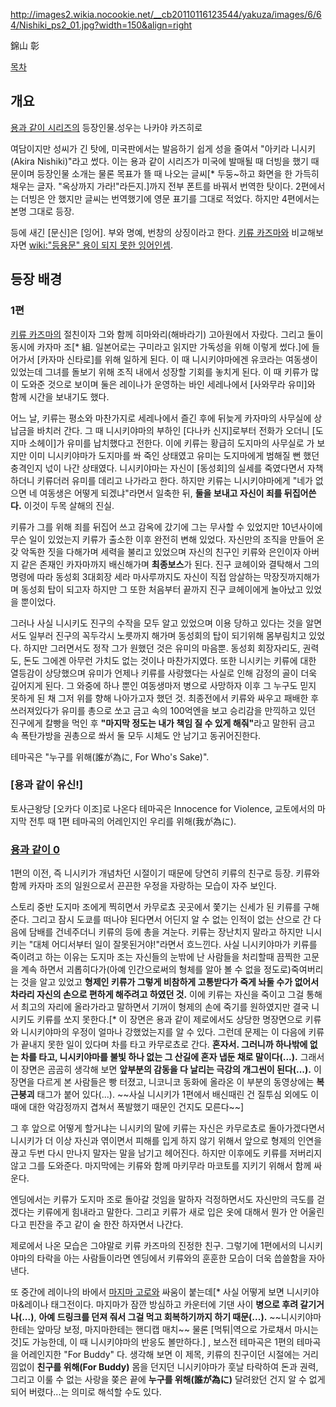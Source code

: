 http://images2.wikia.nocookie.net/__cb20110116123544/yakuza/images/6/64/Nishiki_ps2_01.jpg?width=150&align=right

錦山 彰

[[목차]]

== 개요 ==
[[용과 같이 시리즈]]의 등장인물.성우는 나카야 카즈히로

여담이지만 성씨가 긴 탓에, 미국판에서는 발음하기 쉽게 성을 줄여서 "아키라 니시키(Akira Nishiki)"라고 썼다. 이는 용과 같이 시리즈가 미국에 발매될 때 더빙을 했기 때문이며 등장인물 소개는 물론 목표가 뜰 때 나오는 글씨[* 두둥~하고 화면을 한 가득히 채우는 글자. "옥상까지 가라!"라든지.]까지 전부 폰트를 바꿔서 번역한 탓이다. 2편에서는 더빙은 안 했지만 글씨는 번역했기에 영문 표기를 그대로 적었다. 하지만 4편에서는 본명 그대로 등장.

등에 새긴 [문신]은 [잉어]. 부와 명예, 번창의 상징이라고 한다. [[키류 카즈마]]와 비교해보자면 [[wiki:"등용문" 용이 되지 못한 잉어]]인셈.

== 등장 배경 ==
=== 1편 ===
[[키류 카즈마]]의 절친이자 그와 함께 히마와리(해바라기) 고아원에서 자랐다. 그리고 둘이 동시에 카자마 조[* 組. 일본어로는 구미라고 읽지만 가독성을 위해 이렇게 썼다.]에 들어가서 [카자마 신타로]를 위해 일하게 된다. 이 때 니시키야마에겐 유코라는 여동생이 있었는데 그녀를 돌보기 위해 조직 내에서 성장할 기회를 놓치게 된다. 이 때 키류가 많이 도와준 것으로 보이며 둘은 레이나가 운영하는 바인 세레나에서 [사와무라 유미]와 함께 시간을 보내기도 했다.

어느 날, 키류는 평소와 마찬가지로 세레나에서 즐긴 후에 뒤늦게 카자마의 사무실에 상납금을 바치러 간다. 그 때 니시키야마의 부하인 [다나카 신지]로부터 전화가 오더니 [도지마 소헤이]가 유미를 납치했다고 전한다. 이에 키류는 황급히 도지마의 사무실로 가 보지만 이미 니시키야마가 도지마를 쏴 죽인 상태였고 유미는 도지마에게 범해질 뻔 했던 충격인지 넋이 나간 상태였다. 니시키야마는 자신이 [동성회]의 실세를 죽였다면서 자책하더니 키류더러 유미를 데리고 나가라고 한다. 하지만 키류는 니시키야마에게 "네가 없으면 네 여동생은 어떻게 되겠냐"라면서 일축한 뒤, '''둘을 보내고 자신이 죄를 뒤집어쓴다.''' 이것이 두목 살해의 진실.

키류가 그를 위해 죄를 뒤집어 쓰고 감옥에 갔기에 그는 무사할 수 있었지만 10년사이에 무슨 일이 있었는지 키류가 출소한 이후 완전히 변해 있었다. 자신만의 조직을 만들어 온갖 악독한 짓을 다해가며 세력을 불리고 있었으며 자신의 친구인 키류와 은인이자 아버지 같은 존재인 카자마까지 배신해가며 '''최종보스'''가 된다. 진구 쿄헤이와 결탁해서 그의 명령에 따라 동성회 3대회장 세라 마사루까지도 자신이 직접 암살하는 막장짓까지해가며 동성회 탑이 되고자 하지만 그 또한 처음부터 끝까지 진구 쿄헤이에게 놀아났고 있었을 뿐이었다.

그러나 사실 니시키도 진구의 수작을 모두 알고 있었으며 이용 당하고 있다는 것을 알면서도 일부러 진구의 꼭두각시 노릇까지 해가며 동성회의 탑이 되기위해 몸부림치고 있었다. 하지만 그러면서도 정작 그가 원했던 것은 유미의 마음뿐. 동성회 회장자리도, 권력도, 돈도 그에겐 아무런 가치도 없는 것이나 마찬가지였다. 또한 니시키는 키류에 대한 열등감이 상당했으며 유미가 언제나 키류를 사랑했다는 사실로 인해 감정의 골이 더욱 깊어지게 된다. 그 와중에 하나 뿐인 여동생마저 병으로 사망하자 이후 그 누구도 믿지 못하게 된 채 그저 위를 향해 나아가고자 했던 것. 최종전에서 키류와 싸우고 패배한 후 쓰러져있다가 유미를 총으로 쏘고 금고 속의 100억엔을 보고 승리감을 만끽하고 있던 진구에게 칼빵을 먹인 후 '''"마지막 정도는 내가 책임 질 수 있게 해줘"'''라고 말한뒤 금고 속 폭탄가방을 권총으로 쏴서 둘 모두 시체도 안 남기고 동귀어진한다.  
 
테마곡은 "누구를 위해(誰が為に, For Who's Sake)".

=== [용과 같이 유신!] ===

토사근왕당 [오카다 이조]로 나온다 테마곡은 Innocence for Violence, 교토에서의 마지막 전투 때 1편 테마곡의 어레인지인 우리를 위해(我が為に).

=== [[용과 같이 0]] ===
1편의 이전, 즉 니시키가 개념차던 시절이기 때문에 당연히 키류의 친구로 등장. 키류와 함께 카자마 조의 일원으로서 끈끈한 우정을 자랑하는 모습이 자주 보인다.

스토리 중반 도지마 조에게 찍히면서 카무로쵸 곳곳에서 쫓기는 신세가 된 키류를 구해준다. 그리고 잠시 도쿄를 떠나야 된다면서 어딘지 알 수 없는 인적이 없는 산으로 간 다음에 담배를 건네주더니 키류의 등에 총을 겨눈다. 키류는 장난치지 말라고 하지만 니시키는 "대체 어디서부터 일이 잘못된거야!"라면서 흐느낀다. 사실 니시키야마가 키류를 죽이려고 하는 이유는 도지마 조는 자신들의 눈밖에 난 사람들을 처리할때 끔찍한 고문을 계속 하면서 괴롭히다가(아예 인간으로써의 형체를 알아 볼 수 없을 정도로)죽여버리는 것을 알고 있었고 '''형제인 키류가 그렇게 비참하게 고통받다가 죽게 놔둘 수가 없어서 차라리 자신의 손으로 편하게 해주려고 하였던 것.''' 이에 키류는 자신을 죽이고 그걸 통해서 최고의 자리에 올라가라고 말하면서 기꺼이 형제의 손에 죽기를 원하였지만 결국 니시키도 키류를 쏘지 못한다.[* 이 장면은 용과 같이 제로에서도 상당한 명장면으로 키류와 니시키야마의 우정이 얼마나 강했었는지를 알 수 있다. 그런데 문제는 이 다음에 키류가 끝내지 못한 일이 있다며 차를 타고 카무로쵸로 간다. '''혼자서. 그러니까 하나밖에 없는 차를 타고, 니시키야마를 불빛 하나 없는 그 산길에 혼자 냅둔 채로 말이다(...).''' 그래서 이 장면은 곰곰히 생각해 보면 '''앞부분의 감동을 다 날리는 극강의 개그씬이 된다(...).''' 이 장면을 다르게 본 사람들은 빵 터졌고, 니코니코 동화에 올라온 이 부분의 동영상에는 '''복근붕괴''' 태그가 붙어 있다(...). ~~사실 니시키가 1편에서 배신때린 건 질투심 외에도 이 때에 대한 악감정까지 겹쳐서 폭발했기 때문인 건지도 모른다~~]

그 후 앞으로 어떻게 할거냐는 니시키의 말에 키류는 자신은 카무로쵸로 돌아가겠다면서 니시키가 더 이상 자신과 엮이면서 피해를 입게 하지 않기 위해서 앞으로 형제의 인연을 끊고 두번 다시 만나지 말자는 말을 남기고 헤어진다. 하지만 이후에도 키류를 저버리지 않고 그를 도와준다. 마지막에는 키류와 함께 마키무라 마코토를 지키기 위해서 함께 싸운다.

엔딩에서는 키류가 도지마 조로 돌아갈 것임을 말하자 걱정하면서도 자신만의 극도를 걷겠다는 키류에게 힘내라고 말한다. 그리고 키류가 새로 입은 옷에 대해서 뭔가 안 어울린다고 핀잔을 주고 같이 술 한잔 하자면서 나간다.

제로에서 나온 모습은 그야말로 키류 카즈마의 진정한 친구. 그렇기에 1편에서의 니시키야마의 타락을 아는 사람들이라면 엔딩에서 키류와의 훈훈한 모습이 더욱 씁쓸함을 자아낸다.

또 중간에 레이나의 바에서 [[마지마 고로]]와 싸움이 붙는데[* 사실 어떻게 보면 니시키야마&레이나 태그전이다. 마지마가 잠깐 방심하고 카운터에 기댄 사이 '''병으로 후려 갈기거나(...)''', '''아예 드링크를 던져 줘서 그걸 먹고 회복하기까지 하기 때문(...).''' ~~니시키야마한테는 앞마당 보정, 마지마한테는 핸디캡 매치~~ 물론 [먹튀|역으로 가로채서 마시는 것]도 가능한데, 이 때 니시키야마의 반응도 볼만하다.] , 보스전 테마곡은 1편의 테마곡을 어레인지한 "For Buddy" 다. 생각해 보면 이 제목, 키류의 친구이던 시절에는 거리낌없이 '''친구를 위해(For Buddy)''' 몸을 던지던 니시키야마가 훗날 타락하여 돈과 권력, 그리고 이룰 수 없는 사랑을 쫒은 끝에 '''누구를 위해(誰が為に)''' 달려왔던 건지 알 수 없게 되어 버렸다...는 의미로 해석할 수도 있다.
